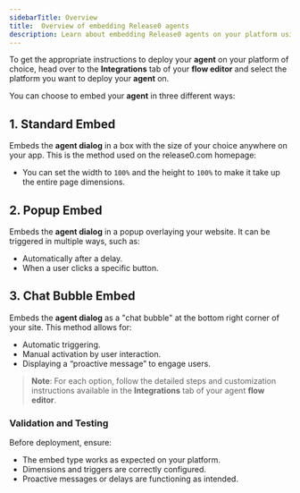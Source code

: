 ```yaml
---
sidebarTitle: Overview
title:  Overview of embedding Release0 agents
description: Learn about embedding Release0 agents on your platform using standard, popup, or chat bubble methods. This guide provides an overview of the different embedding options available for your chatbot agents, including standard embed, popup embed, and chat bubble embed.
---
```


To get the appropriate instructions to deploy your **agent** on your platform of choice, head over to the **Integrations** tab of your **flow editor** and select the platform you want to deploy your **agent** on.

You can choose to embed your **agent** in three different ways:

## 1. Standard Embed
Embeds the **agent dialog** in a box with the size of your choice anywhere on your app. This is the method used on the release0.com homepage:

- You can set the width to `100%` and the height to `100%` to make it take up the entire page dimensions.

## 2. Popup Embed
Embeds the **agent dialog** in a popup overlaying your website. It can be triggered in multiple ways, such as:
- Automatically after a delay.
- When a user clicks a specific button.

## 3. Chat Bubble Embed
Embeds the **agent dialog** as a "chat bubble" at the bottom right corner of your site. This method allows for:
- Automatic triggering.
- Manual activation by user interaction.
- Displaying a “proactive message” to engage users.

> **Note**: For each option, follow the detailed steps and customization instructions available in the **Integrations** tab of your agent **flow editor**.

### Validation and Testing
Before deployment, ensure:
- The embed type works as expected on your platform.
- Dimensions and triggers are correctly configured.
- Proactive messages or delays are functioning as intended.
